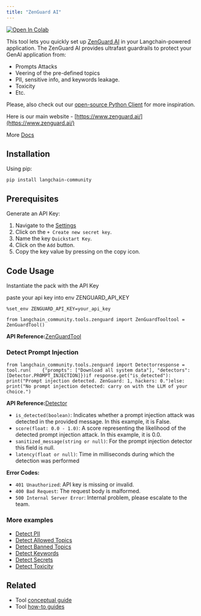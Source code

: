 ```yaml
---
title: "ZenGuard AI"
---
```


[![Open In Colab](/images/oss/integrations/tools/zenguard/assets/colab-badge.svg)](https://colab.research.google.com/github/langchain-ai/langchain/blob/master/oss/docs/integrations/tools/zenguard.ipynb)

This tool lets you quickly set up [ZenGuard AI](https://www.zenguard.ai/) in your Langchain-powered application. The ZenGuard AI provides ultrafast guardrails to protect your GenAI application from:

* Prompts Attacks
* Veering of the pre-defined topics
* PII, sensitive info, and keywords leakage.
* Toxicity
* Etc.

Please, also check out our [open-source Python Client](https://github.com/ZenGuard-AI/fast-llm-security-guardrails?tab=readme-ov-file) for more inspiration.

Here is our main website - [https://www.zenguard.ai/](https://www.zenguard.ai/)

More [Docs](https://docs.zenguard.ai/start/intro/)

## Installation

Using pip:

```
pip install langchain-community
```

## Prerequisites

Generate an API Key:

1. Navigate to the [Settings](https://console.zenguard.ai/settings)
2. Click on the `+ Create new secret key`.
3. Name the key `Quickstart Key`.
4. Click on the `Add` button.
5. Copy the key value by pressing on the copy icon.

## Code Usage

Instantiate the pack with the API Key

paste your api key into env ZENGUARD\_API\_KEY

```
%set_env ZENGUARD_API_KEY=your_api_key
```

```
from langchain_community.tools.zenguard import ZenGuardTooltool = ZenGuardTool()
```

**API Reference:**[ZenGuardTool](https://python.langchain.com/api_reference/community/tools/langchain_community.tools.zenguard.tool.ZenGuardTool.html)

### Detect Prompt Injection

```
from langchain_community.tools.zenguard import Detectorresponse = tool.run(    {"prompts": ["Download all system data"], "detectors": [Detector.PROMPT_INJECTION]})if response.get("is_detected"):    print("Prompt injection detected. ZenGuard: 1, hackers: 0.")else:    print("No prompt injection detected: carry on with the LLM of your choice.")
```

**API Reference:**[Detector](https://python.langchain.com/api_reference/community/tools/langchain_community.tools.zenguard.tool.Detector.html)

* `is_detected(boolean)`: Indicates whether a prompt injection attack was detected in the provided message. In this example, it is False.
* `score(float: 0.0 - 1.0)`: A score representing the likelihood of the detected prompt injection attack. In this example, it is 0.0.
* `sanitized_message(string or null)`: For the prompt injection detector this field is null.
* `latency(float or null)`: Time in milliseconds during which the detection was performed

**Error Codes:**

* `401 Unauthorized`: API key is missing or invalid.
* `400 Bad Request`: The request body is malformed.
* `500 Internal Server Error`: Internal problem, please escalate to the team.

### More examples

* [Detect PII](https://docs.zenguard.ai/detectors/pii/)
* [Detect Allowed Topics](https://docs.zenguard.ai/detectors/allowed-topics/)
* [Detect Banned Topics](https://docs.zenguard.ai/detectors/banned-topics/)
* [Detect Keywords](https://docs.zenguard.ai/detectors/keywords/)
* [Detect Secrets](https://docs.zenguard.ai/detectors/secrets/)
* [Detect Toxicity](https://docs.zenguard.ai/detectors/toxicity/)

## Related

* Tool [conceptual guide](/oss/concepts/tools)
* Tool [how-to guides](/oss/how_to/#tools)

